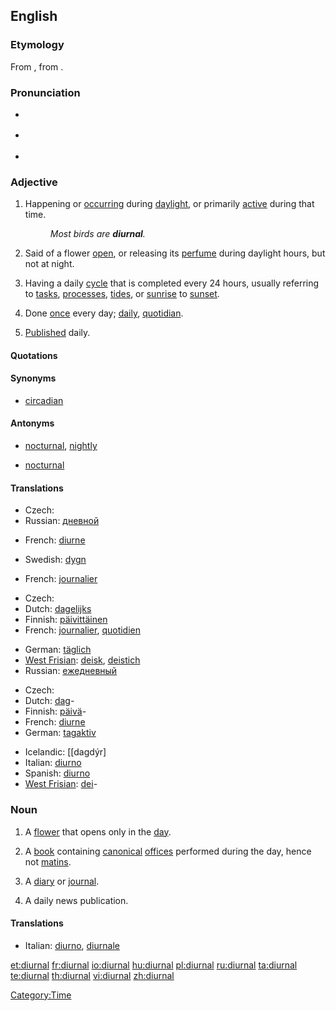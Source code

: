 ==English==

===Etymology===
From {{etyl|la|en}} {{term|diurnalis|diurnālis|lang=la}}, from {{term|dies|diēs|day|lang=la}}.

===Pronunciation===
* {{a|UK}} {{IPA|/daɪˈɜː.nəl/}}
* {{a|US}} {{IPA|/daɪˈɝ.nəl/}}
* {{audio|en-us-diurnal.ogg|Audio (US)}}
*: {{rhymes|ɜː(r)nəl}}

===Adjective===
{{en-adj|-}}

# Happening or [[occur]]ring during [[daylight]], or primarily [[active]] during that time.
#: ''Most birds are '''diurnal'''.''
# {{botany}} Said of a flower [[open]], or releasing its [[perfume]] during daylight hours, but not at night.
# Having a daily [[cycle]] that is completed every 24 hours, usually referring to [[tasks]], [[processes]], [[tides]], or [[sunrise]] to [[sunset]].
# {{uncommon}} Done [[once]] every day; [[daily]], [[quotidian]].
# {{archaic}} [[publish|Published]] daily.

====Quotations====
{{seeCites}}

====Synonyms====
* {{sense|having a daily cycle}} [[circadian]] {{qualifier|biology}}

====Antonyms====
* {{sense|happening or active during the day}} [[nocturnal]], [[nightly]]
* {{sense|active or open during the day}} [[nocturnal]]

====Translations====
{{trans-top|happening or occurring during daylight}}
* Czech: {{t-|cs|denní|c}}
* Russian: [[дневной]]
{{trans-mid}}
{{trans-bottom}}

{{trans-top|botany; of flowers open or releasing perfume during the day}}
* French: [[diurne]]
{{trans-mid}}
* Swedish: [[dygn]]
{{trans-bottom}}

{{trans-top|having a daily cycle}}
* French: [[journalier]]
{{trans-mid}}
{{trans-bottom}}

{{trans-top|done once every day}}
* Czech: {{t-|cs|denní|c}}
* Dutch: [[dagelijks]]
* Finnish: [[päivittäinen]]
* French: [[journalier]], [[quotidien]]
{{trans-mid}}
* German: [[täglich]]
* [[West Frisian]]: [[deisk]], [[deistich]]
* Russian: [[ежедневный]]
{{trans-bottom}}

{{trans-top|active primarily during the day}}
* Czech: {{t-|cs|denní|c}}
* Dutch: [[dag]]-
* Finnish: [[päivä]]- {{qualifier|in compound words}}
* French: [[diurne]]
* German: [[tagaktiv]]
{{trans-mid}}
* Icelandic: [[dagdýr]
* Italian: [[diurno]]
* Spanish: [[diurno]]
* [[West Frisian]]: [[dei]]-
{{trans-bottom}}

===Noun===
{{en-noun}}

# A [[flower]] that opens only in the [[day]].
# {{context|Catholicism}} A [[book]] containing [[canonical]] [[office]]s performed during the day, hence not [[matins]].
# {{archaic}} A [[diary]] or [[journal]].
# {{archaic}} A daily news publication.

====Translations====
{{trans-top|A flower that opens during the day}}
{{trans-mid}}
{{trans-bottom}}
{{trans-top|A book of canonical offices}}
* Italian: [[diurno]], [[diurnale]]
{{trans-mid}}
{{trans-bottom}}

[[Category:Time]]

[[et:diurnal]]
[[fr:diurnal]]
[[io:diurnal]]
[[hu:diurnal]]
[[pl:diurnal]]
[[ru:diurnal]]
[[ta:diurnal]]
[[te:diurnal]]
[[th:diurnal]]
[[vi:diurnal]]
[[zh:diurnal]]